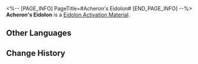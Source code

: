 <%-- [PAGE_INFO]
PageTitle=#Acheron's Eidolon#
[END_PAGE_INFO] --%>
{{Item Infobox
|id          = 11308
|image       = Item Acheron's Eidolon.png{{subst:void|<!--$UPLOAD:<<SpriteOutput/ItemFigures/11003.png>-<Item Acheron's Eidolon.png>-<Item Icons>>-->}}
|type        = Eidolon Activation Material
|invCategory = 
|rarity      = 5
|effect      = 
|description = Material for raising Acheron's Eidolon Level.
}}
'''Acheron's Eidolon''' is a [[Eidolon Activation Material]].

==Other Languages==
{{Other Languages
|en   = Acheron's Eidolon
|zhs  = 【黄泉】的星魂
|zht  = 【黃泉】的星魂
|ja   = 「黄泉」の星魂
|ko   = [아케론]의 성혼
|es   = Eidolon de Acheron
|fr   = Eidolon d'Achéron
|ru   = Эйдолон Ахерон
|th   = Eidolon ของ Acheron
|vi   = Tinh Hồn Acheron
|de   = Acherons Eidolon
|id   = Acheron's Eidolon
|pt   = Eidolon de Acheron
}}

==Change History==
{{Change History|2.1}}